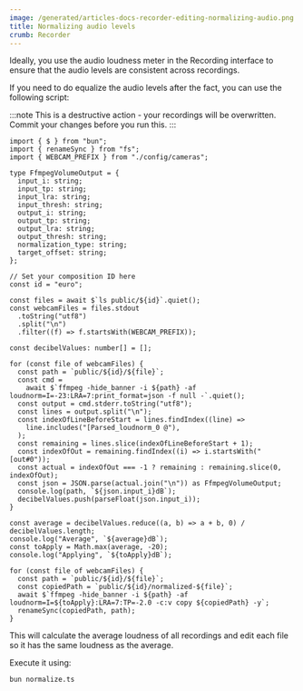 ```yaml
---
image: /generated/articles-docs-recorder-editing-normalizing-audio.png
title: Normalizing audio levels
crumb: Recorder
---
```


Ideally, you use the audio loudness meter in the Recording interface to ensure that the audio levels are consistent across recordings.

If you need to do equalize the audio levels after the fact, you can use the following script:

:::note
This is a destructive action - your recordings will be overwritten.  
Commit your changes before you run this.
:::

```tsx title="normalize.ts"
import { $ } from "bun";
import { renameSync } from "fs";
import { WEBCAM_PREFIX } from "./config/cameras";

type FfmpegVolumeOutput = {
  input_i: string;
  input_tp: string;
  input_lra: string;
  input_thresh: string;
  output_i: string;
  output_tp: string;
  output_lra: string;
  output_thresh: string;
  normalization_type: string;
  target_offset: string;
};

// Set your composition ID here
const id = "euro";

const files = await $`ls public/${id}`.quiet();
const webcamFiles = files.stdout
  .toString("utf8")
  .split("\n")
  .filter((f) => f.startsWith(WEBCAM_PREFIX));

const decibelValues: number[] = [];

for (const file of webcamFiles) {
  const path = `public/${id}/${file}`;
  const cmd =
    await $`ffmpeg -hide_banner -i ${path} -af loudnorm=I=-23:LRA=7:print_format=json -f null -`.quiet();
  const output = cmd.stderr.toString("utf8");
  const lines = output.split("\n");
  const indexOfLineBeforeStart = lines.findIndex((line) =>
    line.includes("[Parsed_loudnorm_0 @"),
  );
  const remaining = lines.slice(indexOfLineBeforeStart + 1);
  const indexOfOut = remaining.findIndex((i) => i.startsWith("[out#0"));
  const actual = indexOfOut === -1 ? remaining : remaining.slice(0, indexOfOut);
  const json = JSON.parse(actual.join("\n")) as FfmpegVolumeOutput;
  console.log(path, `${json.input_i}dB`);
  decibelValues.push(parseFloat(json.input_i));
}

const average = decibelValues.reduce((a, b) => a + b, 0) / decibelValues.length;
console.log("Average", `${average}dB`);
const toApply = Math.max(average, -20);
console.log("Applying", `${toApply}dB`);

for (const file of webcamFiles) {
  const path = `public/${id}/${file}`;
  const copiedPath = `public/${id}/normalized-${file}`;
  await $`ffmpeg -hide_banner -i ${path} -af loudnorm=I=${toApply}:LRA=7:TP=-2.0 -c:v copy ${copiedPath} -y`;
  renameSync(copiedPath, path);
}
```

This will calculate the average loudness of all recordings and edit each file so it has the same loudness as the average.

Execute it using:

```shell
bun normalize.ts
```
